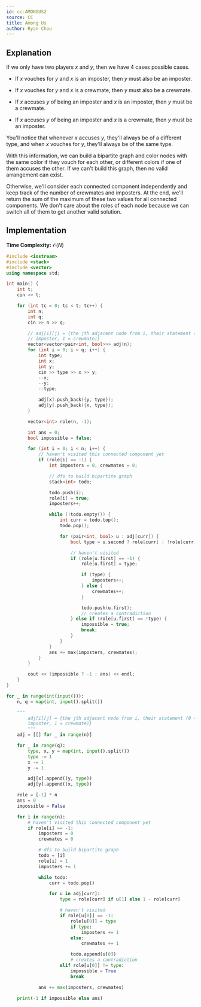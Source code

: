 ```yaml
---
id: cc-AMONGUS2
source: CC
title: Among Us
author: Ryan Chou
---
```


## Explanation
If we only have two players $x$ and $y$, then we have 4 cases possible cases.

* If $x$ vouches for $y$ and $x$ is an imposter, then $y$ must also be an imposter.

* If $x$ vouches for $y$ and $x$ is a crewmate, then $y$ must also be a crewmate.

* If $x$ accuses $y$ of being an imposter and $x$ is an imposter, then $y$ must be a crewmate.

* If $x$ accuses $y$ of being an imposter and $x$ is a crewmate, then $y$ must be an imposter.

You'll notice that whenever $x$ accuses $y$, they'll always be of a different type, and when $x$ vouches for $y$, they'll always be of the same type.

With this information, we can build a bipartite graph and color nodes with the same color if they vouch for each other, or different colors if one of them accuses the other. If we can't build this graph, then no valid arrangement can exist.

Otherwise, we'll consider each connected component independently and keep track of the number of crewmates and imposters. At the end, we'll return the sum of the maximum of these two values for all connected components. We don't care about the roles of each node because we can switch all of them to get another valid solution.

## Implementation
**Time Complexity:** $\mathcal{O}(N)$

<LanguageSection>
<CPPSection>

```cpp
#include <iostream>
#include <stack>
#include <vector>
using namespace std;

int main() {
	int t;
	cin >> t;

	for (int tc = 0; tc < t; tc++) {
		int n;
		int q;
		cin >> n >> q;

		// adj[i][j] = {the jth adjacent node from i, their statement (0 =
		// imposter, 1 = crewmate)}
		vector<vector<pair<int, bool>>> adj(n);
		for (int i = 0; i < q; i++) {
			int type;
			int x;
			int y;
			cin >> type >> x >> y;
			--x;
			--y;
			--type;

			adj[x].push_back({y, type});
			adj[y].push_back({x, type});
		}

		vector<int> role(n, -1);

		int ans = 0;
		bool impossible = false;

		for (int i = 0; i < n; i++) {
			// haven't visited this connected component yet
			if (role[i] == -1) {
				int imposters = 0, crewmates = 0;

				// dfs to build bipartite graph
				stack<int> todo;

				todo.push(i);
				role[i] = true;
				imposters++;

				while (!todo.empty()) {
					int curr = todo.top();
					todo.pop();

					for (pair<int, bool> u : adj[curr]) {
						bool type = u.second ? role[curr] : !role[curr];

						// haven't visited
						if (role[u.first] == -1) {
							role[u.first] = type;

							if (type) {
								imposters++;
							} else {
								crewmates++;
							}

							todo.push(u.first);
							// creates a contradiction
						} else if (role[u.first] == !type) {
							impossible = true;
							break;
						}
					}
				}
				ans += max(imposters, crewmates);
			}
		}

		cout << (impossible ? -1 : ans) << endl;
	}
}
```

</CPPSection>
<PySection>

```py
for _ in range(int(input())):
	n, q = map(int, input().split())

	"""
        adj[i][j] = {the jth adjacent node from i, their statement (0 =
        imposter, 1 = crewmate)}
        """
	adj = [[] for _ in range(n)]

	for _ in range(q):
		type, x, y = map(int, input().split())
		type -= 1
		x -= 1
		y -= 1

		adj[x].append((y, type))
		adj[y].append((x, type))

	role = [-1] * n
	ans = 0
	impossible = False

	for i in range(n):
		# haven't visited this connected component yet
		if role[i] == -1:
			imposters = 0
			crewmates = 0

			# dfs to build bipartite graph
			todo = [i]
			role[i] = 1
			imposters += 1

			while todo:
				curr = todo.pop()

				for u in adj[curr]:
					type = role[curr] if u[1] else 1 - role[curr]

					# haven't visited
					if role[u[0]] == -1:
						role[u[0]] = type
						if type:
							imposters += 1
						else:
							crewmates += 1

						todo.append(u[0])
						# creates a contradiction
					elif role[u[0]] != type:
						impossible = True
						break

			ans += max(imposters, crewmates)

	print(-1 if impossible else ans)
```

</PySection>
</LanguageSection>
